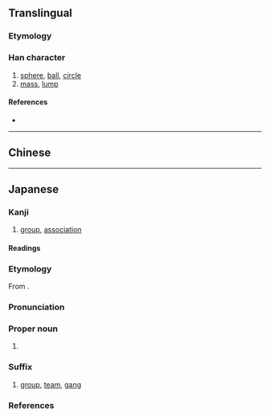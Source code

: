 {{also|團|团}}
{{character info}}
==Translingual==
{{Han simplified forms|團|団|团}}

===Etymology===
{{Han simp|團|f=專|t=寸}}

===Han character===
{{Han char|rn=31|rad=囗|as=03|sn=6|four=|canj=WDI|ids=⿴囗寸}}

# [[sphere]], [[ball]], [[circle]]
# [[mass]], [[lump]]

====References====
* {{Han ref|kx=0217.061|dkj=04703|dj=0444.090|hdz=10711.081|uh=56E3|ud=22243}}

----

==Chinese==
{{zh-see|團|v}}

----

==Japanese==
{{ja-kanji forms|団|團}}

===Kanji===
{{ja-kanji|grade=5|rs=囗03|kyu=團}}

# [[group]], [[association]]

====Readings====
{{ja-readings
|goon=だん
|kanon=たん
|toon=とん
|kun=かたまり-, まる-い
|nanori=あつ, まろ
}}

===Etymology===
{{ja-kanjitab|だん|yomi=o}}

From {{der|ja|ltc|sort=たん'|-}} {{ltc-l|團}}.

===Pronunciation===
{{ja-pron|yomi=goon|だん|acc=1|acc_ref=DJR}}

===Proper noun===
{{ja-pos|proper|だん}}

# {{surname|ja|sort=だん|A=a}}

===Suffix===
{{ja-pos|suffix|だん}}

# [[group]], [[team]], [[gang]]
#: {{ja-usex|銀%河%'''団'''|ぎん%が%'''だん'''|a [[galaxy cluster|galaxy '''cluster''']]}}
#: {{ja-usex|ロケット'''団'''|^ロケット-'''だん'''|{{w|Team Rocket|'''Team''' Rocket}}}}
#: {{ja-usex|CLAMP 学%園 探%偵'''団'''|^クランプ ^がく%えん ^たん%てい'''だん'''|{{w|Clamp School Detectives|Clamp Academy Detective'''s'''}}}}

===References===
<references/>